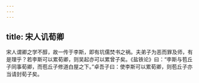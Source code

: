 ```yaml
---
---
---
```

title: 宋人讥荀卿
---

宋人谓卿之学不醇，故一传于李斯，即有坑儒焚书之祸。夫弟子为恶而罪及师，有是理乎？若李斯可以累荀卿，则吴起亦可以累曾子矣。《盐铁论》曰：“李斯与苞丘子同事荀卿，而苞丘子修道白屋之下。”卓吾子曰：使李斯可以累荀卿，则苞丘子亦当请封荀子矣。